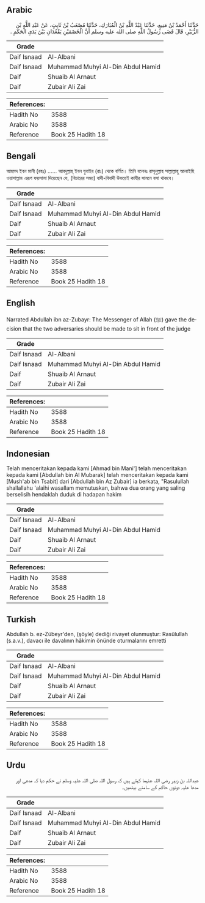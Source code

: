## Arabic

<div
  dir="rtl"
  lang="ar"
  style={{ fontSize: "larger", backgroundColor: "#f8f9fa", padding: 20 }}
>
  حَدَّثَنَا أَحْمَدُ بْنُ مَنِيعٍ، حَدَّثَنَا عَبْدُ اللَّهِ بْنُ الْمُبَارَكِ،
  حَدَّثَنَا مُصْعَبُ بْنُ ثَابِتٍ، عَنْ عَبْدِ اللَّهِ بْنِ الزُّبَيْرِ، قَالَ
  قَضَى رَسُولُ اللَّهِ صلى الله عليه وسلم أَنَّ الْخَصْمَيْنِ يَقْعُدَانِ
  بَيْنَ يَدَىِ الْحَكَمِ ‏.‏
</div>
<div style={{ backgroundColor: "#f8f9fa", padding: 20, marginBottom: 10 }}>
  <table>
    <thead>
      <tr>
        <th>Grade</th>
        <th></th>
      </tr>
    </thead>
    <tbody>
      <tr>
        <td>Daif Isnaad</td>
        <td>Al-Albani</td>
      </tr>
      <tr>
        <td>Daif Isnaad</td>
        <td>Muhammad Muhyi Al-Din Abdul Hamid</td>
      </tr>
      <tr>
        <td>Daif</td>
        <td>Shuaib Al Arnaut</td>
      </tr>
      <tr>
        <td>Daif</td>
        <td>Zubair Ali Zai</td>
      </tr>
    </tbody>
  </table>
  <table>
    <thead>
      <tr>
        <th>References:</th>
        <th></th>
      </tr>
    </thead>
    <tbody>
      <tr>
        <td>Hadith No</td>
        <td>3588</td>
      </tr>
      <tr>
        <td>Arabic No</td>
        <td>3588</td>
      </tr>
      <tr>
        <td>Reference</td>
        <td>Book 25 Hadith 18</td>
      </tr>
    </tbody>
  </table>
</div>

## Bengali

<div
  dir="ltr"
  lang="bn"
  style={{ fontSize: "larger", backgroundColor: "#f8f9fa", padding: 20 }}
>
  আহমদ ইবন মানী (রহঃ) ...... আবদুল্লাহ্‌ ইবন যুবাইর (রাঃ) থেকে বর্ণিত। তিনি
  বলেনঃ রাসূলুল্লাহ সাল্লাল্লাহু আলাইহি ওয়াসাল্লাম এরূপ ফয়সালা দিয়েছেন যে,
  (বিচারের সময়) বাদী-বিবাদী উভয়েই কাযীর সামনে বসা থাকবে।
</div>
<div style={{ backgroundColor: "#f8f9fa", padding: 20, marginBottom: 10 }}>
  <table>
    <thead>
      <tr>
        <th>Grade</th>
        <th></th>
      </tr>
    </thead>
    <tbody>
      <tr>
        <td>Daif Isnaad</td>
        <td>Al-Albani</td>
      </tr>
      <tr>
        <td>Daif Isnaad</td>
        <td>Muhammad Muhyi Al-Din Abdul Hamid</td>
      </tr>
      <tr>
        <td>Daif</td>
        <td>Shuaib Al Arnaut</td>
      </tr>
      <tr>
        <td>Daif</td>
        <td>Zubair Ali Zai</td>
      </tr>
    </tbody>
  </table>
  <table>
    <thead>
      <tr>
        <th>References:</th>
        <th></th>
      </tr>
    </thead>
    <tbody>
      <tr>
        <td>Hadith No</td>
        <td>3588</td>
      </tr>
      <tr>
        <td>Arabic No</td>
        <td>3588</td>
      </tr>
      <tr>
        <td>Reference</td>
        <td>Book 25 Hadith 18</td>
      </tr>
    </tbody>
  </table>
</div>

## English

<div
  dir="ltr"
  lang="en"
  style={{ fontSize: "larger", backgroundColor: "#f8f9fa", padding: 20 }}
>
  Narrated Abdullah ibn az-Zubayr: The Messenger of Allah (ﷺ) gave the decision
  that the two adversaries should be made to sit in front of the judge
</div>
<div style={{ backgroundColor: "#f8f9fa", padding: 20, marginBottom: 10 }}>
  <table>
    <thead>
      <tr>
        <th>Grade</th>
        <th></th>
      </tr>
    </thead>
    <tbody>
      <tr>
        <td>Daif Isnaad</td>
        <td>Al-Albani</td>
      </tr>
      <tr>
        <td>Daif Isnaad</td>
        <td>Muhammad Muhyi Al-Din Abdul Hamid</td>
      </tr>
      <tr>
        <td>Daif</td>
        <td>Shuaib Al Arnaut</td>
      </tr>
      <tr>
        <td>Daif</td>
        <td>Zubair Ali Zai</td>
      </tr>
    </tbody>
  </table>
  <table>
    <thead>
      <tr>
        <th>References:</th>
        <th></th>
      </tr>
    </thead>
    <tbody>
      <tr>
        <td>Hadith No</td>
        <td>3588</td>
      </tr>
      <tr>
        <td>Arabic No</td>
        <td>3588</td>
      </tr>
      <tr>
        <td>Reference</td>
        <td>Book 25 Hadith 18</td>
      </tr>
    </tbody>
  </table>
</div>

## Indonesian

<div
  dir="ltr"
  lang="id"
  style={{ fontSize: "larger", backgroundColor: "#f8f9fa", padding: 20 }}
>
  Telah menceritakan kepada kami [Ahmad bin Mani'] telah menceritakan kepada
  kami [Abdullah bin Al Mubarak] telah menceritakan kepada kami [Mush'ab bin
  Tsabit] dari [Abdullah bin Az Zubair] ia berkata, "Rasulullah shallallahu
  'alaihi wasallam memutuskan, bahwa dua orang yang saling berselisih hendaklah
  duduk di hadapan hakim
</div>
<div style={{ backgroundColor: "#f8f9fa", padding: 20, marginBottom: 10 }}>
  <table>
    <thead>
      <tr>
        <th>Grade</th>
        <th></th>
      </tr>
    </thead>
    <tbody>
      <tr>
        <td>Daif Isnaad</td>
        <td>Al-Albani</td>
      </tr>
      <tr>
        <td>Daif Isnaad</td>
        <td>Muhammad Muhyi Al-Din Abdul Hamid</td>
      </tr>
      <tr>
        <td>Daif</td>
        <td>Shuaib Al Arnaut</td>
      </tr>
      <tr>
        <td>Daif</td>
        <td>Zubair Ali Zai</td>
      </tr>
    </tbody>
  </table>
  <table>
    <thead>
      <tr>
        <th>References:</th>
        <th></th>
      </tr>
    </thead>
    <tbody>
      <tr>
        <td>Hadith No</td>
        <td>3588</td>
      </tr>
      <tr>
        <td>Arabic No</td>
        <td>3588</td>
      </tr>
      <tr>
        <td>Reference</td>
        <td>Book 25 Hadith 18</td>
      </tr>
    </tbody>
  </table>
</div>

## Turkish

<div
  dir="ltr"
  lang="tr"
  style={{ fontSize: "larger", backgroundColor: "#f8f9fa", padding: 20 }}
>
  Abdullah b. ez-Zübeyr'den, (şöyle) dediği rivayet olunmuştur: Rasûlullah
  (s.a.v.), davacı ile davalının hâkimin önünde oturmalarını emretti
</div>
<div style={{ backgroundColor: "#f8f9fa", padding: 20, marginBottom: 10 }}>
  <table>
    <thead>
      <tr>
        <th>Grade</th>
        <th></th>
      </tr>
    </thead>
    <tbody>
      <tr>
        <td>Daif Isnaad</td>
        <td>Al-Albani</td>
      </tr>
      <tr>
        <td>Daif Isnaad</td>
        <td>Muhammad Muhyi Al-Din Abdul Hamid</td>
      </tr>
      <tr>
        <td>Daif</td>
        <td>Shuaib Al Arnaut</td>
      </tr>
      <tr>
        <td>Daif</td>
        <td>Zubair Ali Zai</td>
      </tr>
    </tbody>
  </table>
  <table>
    <thead>
      <tr>
        <th>References:</th>
        <th></th>
      </tr>
    </thead>
    <tbody>
      <tr>
        <td>Hadith No</td>
        <td>3588</td>
      </tr>
      <tr>
        <td>Arabic No</td>
        <td>3588</td>
      </tr>
      <tr>
        <td>Reference</td>
        <td>Book 25 Hadith 18</td>
      </tr>
    </tbody>
  </table>
</div>

## Urdu

<div
  dir="rtl"
  lang="ur"
  style={{ fontSize: "larger", backgroundColor: "#f8f9fa", padding: 20 }}
>
  عبداللہ بن زبیر رضی اللہ عنہما کہتے ہیں کہ رسول اللہ صلی اللہ علیہ وسلم نے حکم
  دیا کہ مدعی اور مدعا علیہ دونوں حاکم کے سامنے بیٹھیں۔
</div>
<div style={{ backgroundColor: "#f8f9fa", padding: 20, marginBottom: 10 }}>
  <table>
    <thead>
      <tr>
        <th>Grade</th>
        <th></th>
      </tr>
    </thead>
    <tbody>
      <tr>
        <td>Daif Isnaad</td>
        <td>Al-Albani</td>
      </tr>
      <tr>
        <td>Daif Isnaad</td>
        <td>Muhammad Muhyi Al-Din Abdul Hamid</td>
      </tr>
      <tr>
        <td>Daif</td>
        <td>Shuaib Al Arnaut</td>
      </tr>
      <tr>
        <td>Daif</td>
        <td>Zubair Ali Zai</td>
      </tr>
    </tbody>
  </table>
  <table>
    <thead>
      <tr>
        <th>References:</th>
        <th></th>
      </tr>
    </thead>
    <tbody>
      <tr>
        <td>Hadith No</td>
        <td>3588</td>
      </tr>
      <tr>
        <td>Arabic No</td>
        <td>3588</td>
      </tr>
      <tr>
        <td>Reference</td>
        <td>Book 25 Hadith 18</td>
      </tr>
    </tbody>
  </table>
</div>

